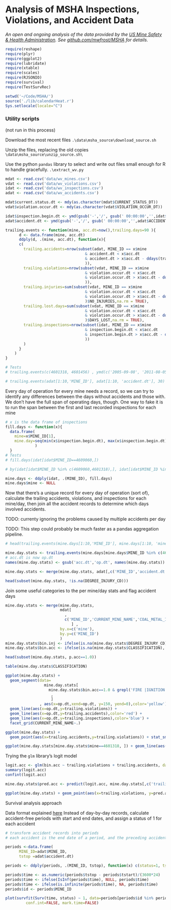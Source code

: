 Analysis of MSHA Inspections, Violations, and Accident Data
========================================================

_An open and ongoing analysis of the data provided by the [US Mine Safety & Health Administration](http://www.msha.gov/OpenGovernmentData/OGIMSHA.asp). See [github.com/mwfrost/MSHA](https://github.com/mwfrost/MSHA) for details._

```r
require(reshape)
require(plyr)
require(ggplot2)
require(lubridate)
require(xtable)
require(scales)
require(RJSONIO)
require(survival)
require(TestSurvRec)

setwd('~/Code/MSHA/')
source('./lib/calendarHeat.r')
Sys.setlocale(locale="C")
```

### Utility scripts
(not run in this process)

Download the most recent files
`.\data\msha_source\download_source.sh`

Unzip the files, replacing the old copies
`\data\msha_source\unzip_source.sh\`

Use the python `pandas` library to select and write out files small enough for R to handle gracefully.
`.\extract_wv.py`

```r
mdat <- read.csv('data/wv_mines.csv')
vdat <- read.csv('data/wv_violations.csv')
idat <- read.csv('data/wv_inspections.csv')
adat <- read.csv('data/wv_accidents.csv')
```

```r

mdat$current.status.dt <- mdy(as.character(mdat$CURRENT_STATUS_DT))
vdat$violation.occur.dt <- mdy(as.character(vdat$VIOLATION_OCCUR_DT))

idat$inspection.begin.dt <- ymd(gsub('-','/', gsub(' 00:00:00','',idat$INSPECTION_BEGIN_DT)))
adat$accident.dt <- ymd(gsub('-','/', gsub(' 00:00:00','',adat$ACCIDENT_DT)))

```


```r

trailing.events <- function(mine, acc.dt=now(),trailing.days=90 ){
      d <- data.frame(mine, acc.dt)
      ddply(d, .(mine, acc.dt), function(x){ 
      c(
        trailing.accidents=nrow(subset(adat, MINE_ID == x$mine 
                                   & accident.dt < x$acc.dt
                                   & accident.dt > x$acc.dt - ddays(trailing.days)
                                   )),
        trailing.violations=nrow(subset(vdat, MINE_ID == x$mine 
                                   & violation.occur.dt < x$acc.dt
                                   & violation.occur.dt > x$acc.dt - ddays(trailing.days)
                                   )),
        trailing.injuries=sum(subset(vdat, MINE_ID == x$mine 
                                   & violation.occur.dt < x$acc.dt
                                   & violation.occur.dt > x$acc.dt - ddays(trailing.days)
                                   )$NO_INJURIES,na.rm = TRUE),  
        trailing.lost.days=sum(subset(vdat, MINE_ID == x$mine 
                                   & violation.occur.dt < x$acc.dt
                                   & violation.occur.dt > x$acc.dt - ddays(trailing.days)
                                   )$DAYS_LOST,na.rm = TRUE), 
        trailing.inspections=nrow(subset(idat, MINE_ID == x$mine 
                                   & inspection.begin.dt < x$acc.dt
                                   & inspection.begin.dt > x$acc.dt - ddays(trailing.days)
                                   ))       
        )
      }
    )
}

# Tests
# trailing.events(c(4601318, 4601456) , ymd(c('2005-09-08', '2011-08-05')), 30)

# trailing.events(adat[1:10,'MINE_ID'], adat[1:10, 'accident.dt'], 30)

```

Every day of operation for every mine needs a record, so we can try to identify any differences between the days without accidents and those with. We don't have the full span of operating days, though. One way to fake it is to run the span between the first and last recorded inspections for each mine

```r

# x is the data frame of inspections
fill.days <- function(x){
  data.frame(
    mine=x$MINE_ID[1],
    mine.day=seq(min(x$inspection.begin.dt), max(x$inspection.begin.dt), by ="day")
             )
  }
# Tests
# fill.days(idat[idat$MINE_ID==4609060,])

# by(idat[idat$MINE_ID %in% c(4609060,4601318),], idat[idat$MINE_ID %in% c(4609060,4601318),'MINE_ID'], fill.days)

mine.days <- ddply(idat, .(MINE_ID), fill.days) 
mine.days$mine <- NULL


```

Now that there's a unique record for every day of operation (sort of), calculate the trailing accidents, violations, and inspections for each mine/day, then join all the accident records to determine which days involved accidents.

TODO: currenty ignoring the problems caused by multiple accidents per day

TODO: This step could probably be much faster as a pandas aggregation pipeline.

```r
# head(trailing.events(mine.days[1:10,'MINE_ID'], mine.days[1:10, 'mine.day'], 30))

mine.day.stats <- trailing.events(mine.days[mine.days$MINE_ID %in% c(4609060,4601318),'MINE_ID'], mine.days[mine.days$MINE_ID %in% c(4609060,4601318), 'mine.day'], 30)
# acc.dt is now op.dt
names(mine.day.stats) <- gsub('acc.dt','op.dt', names(mine.day.stats))

mine.day.stats <- merge(mine.day.stats, adat[,c('MINE_ID','accident.dt','DEGREE_INJURY_CD','CLASSIFICATION')], by.x=c('mine','op.dt'), by.y=c('MINE_ID','accident.dt'), all.x=TRUE)

head(subset(mine.day.stats, !is.na(DEGREE_INJURY_CD)))
```



Join some useful categories to the per mine/day stats and flag accident days

```r
mine.day.stats <- merge(mine.day.stats, 
                        mdat[
                          ,
                          c('MINE_ID','CURRENT_MINE_NAME','COAL_METAL_IND','CURRENT_OPERATOR_NAME','CURRENT_CONTROLLER_NAME','STATE','FIPS_CNTY_NM','NO_EMPLOYEES')
                             ] ,
                        by.x=c('mine'),
                        by.y=c('MINE_ID')
                        )
mine.day.stats$bin.inj <- ifelse(is.na(mine.day.stats$DEGREE_INJURY_CD), 0, 1)
mine.day.stats$bin.acc <- ifelse(is.na(mine.day.stats$CLASSIFICATION), 0, 1)

head(subset(mine.day.stats, p.acc==1.0))
```

```r
table(mine.day.stats$CLASSIFICATION)

ggplot(mine.day.stats) + 
  geom_segment(data=
                 mine.day.stats[
                   mine.day.stats$bin.acc==1.0 & grepl('FIRE |IGNITION', mine.day.stats$CLASSIFICATION)
                    ,
                    ]
               , aes(x=op.dt,xend=op.dt, y=150, yend=0),color='yellow') +
  geom_line(aes(x=op.dt,y=trailing.violations)) + 
  geom_line(aes(x=op.dt,y=trailing.accidents),color='red') +
  geom_line(aes(x=op.dt,y=trailing.inspections),color='blue') +
  facet_grid(CURRENT_MINE_NAME~.) 

ggplot(mine.day.stats) + 
  geom_point(aes(x=trailing.accidents,y=trailing.violations)) + stat_smooth(aes(x=trailing.accidents,y=trailing.violations))

ggplot(mine.day.stats[mine.day.stats$mine==4601318, ]) + geom_line(aes(x=op.dt, y=trailing.violations), color='red') 

```

Trying the `glm` library's logit model

```r
logit.acc <- glm(bin.acc ~ trailing.violations + trailing.accidents, data = mine.day.stats, family = "binomial")
summary(logit.acc)
confint(logit.acc)

mine.day.stats$pred.acc <- predict(logit.acc, mine.day.stats[,c('trailing.violations','trailing.accidents')])

ggplot(mine.day.stats) + geom_point(aes(x=trailing.violations, y=pred.acc, color=trailing.accidents))

```

Survival analysis approach

Data format explained [here](http://stats.stackexchange.com/questions/59636/how-do-you-prepare-longitudinal-data-for-survival-analysis)
Instead of day-by-day records, calculate accident-free periods with start and end dates, and assign a status of 1 for each accident

```r
# transform accident records into periods
# each accident is the end date of a period, and the preceding accident is the maximum date less than it

periods <-data.frame(
      MINE_ID=adat$MINE_ID, 
      tstop =adat$accident.dt)

periods <- ddply(periods, .(MINE_ID, tstop), function(x) c(status=1, tstart=max(periods[periods$MINE_ID==x$MINE_ID & periods$tstop < x$tstop,'tstop'])))

periods$time <- as.numeric(periods$tstop - periods$tstart)/(3600*24)
periods$time <- ifelse(IsInf(periods$time), NULL, periods$time)
periods$time <- ifelse(is.infinite(periods$time), NA, periods$time)
periods$id <- periods$MINE_ID

plot(survfit(Surv(time, status) ~ 1, data=periods[periods$id %in% periods[1:20,'id'],] ), 
         conf.int=FALSE, mark.time=FALSE)

```

